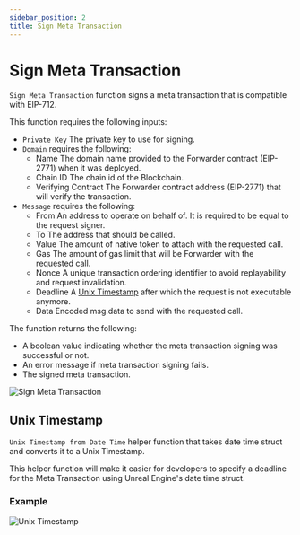 ```yaml
---
sidebar_position: 2
title: Sign Meta Transaction
---
```


# Sign Meta Transaction

`Sign Meta Transaction` function signs a meta transaction that is compatible with EIP-712.

This function requires the following inputs:
* `Private Key` <Step text="1"/> The private key to use for signing.
* `Domain` requires the following:
    * Name <Step text="2"/> The domain name provided to the Forwarder contract (EIP-2771) when it was deployed.
    * Chain ID <Step text="3"/> The chain id of the Blockchain.
    * Verifying Contract <Step text="4"/> The Forwarder contract address (EIP-2771) that will verify the transaction.
* `Message` requires the following:
    * From <Step text="5"/> An address to operate on behalf of. It is required to be equal to the request signer.
    * To <Step text="6"/> The address that should be called.
    * Value <Step text="7"/> The amount of native token to attach with the requested call.
    * Gas <Step text="8"/> The amount of gas limit that will be Forwarder with the requested call.
    * Nonce <Step text="9"/> A unique transaction ordering identifier to avoid replayability and request invalidation.
    * Deadline <Step text="10"/> A [Unix Timestamp](/docs/2.6.0/ethereum/meta-transactions/sign-meta-transaction#unix-timestamp) after which the request is not executable anymore.
    * Data <Step text="11"/> Encoded msg.data to send with the requested call.

The function returns the following:
* <Step text="12"/> A boolean value indicating whether the meta transaction signing was successful or not.
* <Step text="13"/> An error message if meta transaction signing fails.
* <Step text="14"/> The signed meta transaction.

![Sign Meta Transaction](_static/img/sign_meta_transaction.png)

## Unix Timestamp

`Unix Timestamp from Date Time` helper function that takes date time struct and converts it to a Unix Timestamp.

This helper function will make it easier for developers to specify a deadline for the Meta Transaction using Unreal
Engine's date time struct.

### Example

![Unix Timestamp](_static/img/unix_timestamp.png)